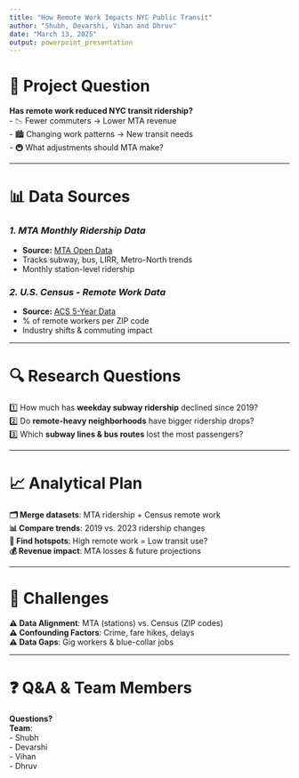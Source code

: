 ```yaml
---
title: "How Remote Work Impacts NYC Public Transit"
author: "Shubh, Devarshi, Vihan and Dhruv"
date: "March 13, 2025"
output: powerpoint_presentation
---
```


# 🚆 Project Question  
**Has remote work reduced NYC transit ridership?**  
- 📉 Fewer commuters → Lower MTA revenue  
- 🏙 Changing work patterns → New transit needs  
- 🚇 What adjustments should MTA make?  

---

# 📊 Data Sources  

### *1. MTA Monthly Ridership Data*  
- **Source:** [MTA Open Data](https://data.ny.gov/Transportation/MTA-Monthly-Ridership-Traffic-Data-Beginning-Janua/xfre-bxip/about_data)  
- Tracks subway, bus, LIRR, Metro-North trends  
- Monthly station-level ridership  

### *2. U.S. Census - Remote Work Data*  
- **Source:** [ACS 5-Year Data](https://data.census.gov/table/ACSDT5Y2023.B08128?q=remote+worker&g=040XX00US36$8600000)  
- % of remote workers per ZIP code  
- Industry shifts & commuting impact  

---

# 🔍 Research Questions  
1️⃣ How much has **weekday subway ridership** declined since 2019?  
2️⃣ Do **remote-heavy neighborhoods** have bigger ridership drops?  
3️⃣ Which **subway lines & bus routes** lost the most passengers?  

---

# 📈 Analytical Plan  
**🗂 Merge datasets**: MTA ridership + Census remote work  
**📊 Compare trends**: 2019 vs. 2023 ridership changes  
**📍 Find hotspots**: High remote work = Low transit use?  
**💰 Revenue impact**: MTA losses & future projections  

---

# 🚨 Challenges  
**⚠ Data Alignment**: MTA (stations) vs. Census (ZIP codes)  
**⚠ Confounding Factors**: Crime, fare hikes, delays  
**⚠ Data Gaps**: Gig workers & blue-collar jobs  

---

# ❓ Q&A & Team Members  
**Questions?**  
**Team**:  
- Shubh  
- Devarshi  
- Vihan  
- Dhruv  